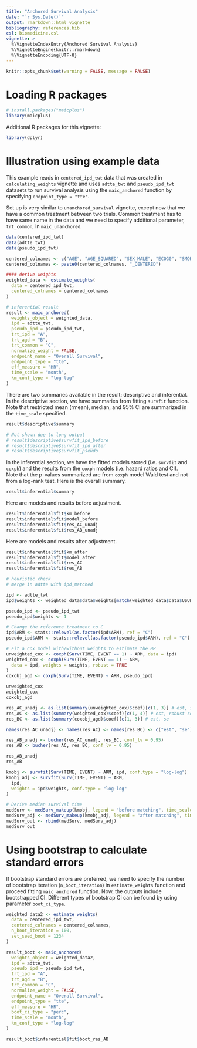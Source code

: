 ```yaml
---
title: "Anchored Survival Analysis"
date: "`r Sys.Date()`"
output: rmarkdown::html_vignette
bibliography: references.bib
csl: biomedicine.csl
vignette: >
  %\VignetteIndexEntry{Anchored Survival Analysis}
  %\VignetteEngine{knitr::rmarkdown}
  %\VignetteEncoding{UTF-8}
---
```


```r
knitr::opts_chunk$set(warning = FALSE, message = FALSE)
```

# Loading R packages

```r
# install.packages("maicplus")
library(maicplus)
```

Additional R packages for this vignette:

```r
library(dplyr)
```

# Illustration using example data

This example reads in `centered_ipd_twt` data that was created in `calculating_weights` vignette and uses `adtte_twt` and `pseudo_ipd_twt` datasets to run survival analysis using the `maic_anchored` function by specifying `endpoint_type = "tte"`.

Set up is very similar to `unanchored_survival` vignette, except now that we have a common treatment between two trials. Common treatment has to have same name in the data and we need to specify additional parameter, `trt_common`, in `maic_unanchored`.

```r
data(centered_ipd_twt)
data(adtte_twt)
data(pseudo_ipd_twt)

centered_colnames <- c("AGE", "AGE_SQUARED", "SEX_MALE", "ECOG0", "SMOKE", "N_PR_THER_MEDIAN")
centered_colnames <- paste0(centered_colnames, "_CENTERED")

#### derive weights
weighted_data <- estimate_weights(
  data = centered_ipd_twt,
  centered_colnames = centered_colnames
)

# inferential result
result <- maic_anchored(
  weights_object = weighted_data,
  ipd = adtte_twt,
  pseudo_ipd = pseudo_ipd_twt,
  trt_ipd = "A",
  trt_agd = "B",
  trt_common = "C",
  normalize_weight = FALSE,
  endpoint_name = "Overall Survival",
  endpoint_type = "tte",
  eff_measure = "HR",
  time_scale = "month",
  km_conf_type = "log-log"
)
```

There are two summaries available in the result: descriptive and inferential. In the descriptive section, we have summaries from fitting `survfit` function. Note that restricted mean (rmean), median, and 95% CI are summarized in the `time_scale` specified.

```r
result$descriptive$summary

# Not shown due to long output
# result$descriptive$survfit_ipd_before
# result$descriptive$survfit_ipd_after
# result$descriptive$survfit_pseudo
```

In the inferential section, we have the fitted models stored (i.e. `survfit` and `coxph`) and the results from the `coxph` models (i.e. hazard ratios and CI). Note that the p-values summarized are from `coxph` model Wald test and not from a log-rank test. Here is the overall summary.

```r
result$inferential$summary
```

Here are models and results before adjustment.

```r
result$inferential$fit$km_before
result$inferential$fit$model_before
result$inferential$fit$res_AC_unadj
result$inferential$fit$res_AB_unadj
```

Here are models and results after adjustment.

```r
result$inferential$fit$km_after
result$inferential$fit$model_after
result$inferential$fit$res_AC
result$inferential$fit$res_AB
```

```r
# heuristic check
# merge in adtte with ipd_matched

ipd <- adtte_twt
ipd$weights <- weighted_data$data$weights[match(weighted_data$data$USUBJID, ipd$USUBJID)]

pseudo_ipd <- pseudo_ipd_twt
pseudo_ipd$weights <- 1

# Change the reference treatment to C
ipd$ARM <- stats::relevel(as.factor(ipd$ARM), ref = "C")
pseudo_ipd$ARM <- stats::relevel(as.factor(pseudo_ipd$ARM), ref = "C")

# Fit a Cox model with/without weights to estimate the HR
unweighted_cox <- coxph(Surv(TIME, EVENT == 1) ~ ARM, data = ipd)
weighted_cox <- coxph(Surv(TIME, EVENT == 1) ~ ARM,
  data = ipd, weights = weights, robust = TRUE
)
coxobj_agd <- coxph(Surv(TIME, EVENT) ~ ARM, pseudo_ipd)

unweighted_cox
weighted_cox
coxobj_agd

res_AC_unadj <- as.list(summary(unweighted_cox)$coef)[c(1, 3)] # est, se
res_AC <- as.list(summary(weighted_cox)$coef)[c(1, 4)] # est, robust se
res_BC <- as.list(summary(coxobj_agd)$coef)[c(1, 3)] # est, se

names(res_AC_unadj) <- names(res_AC) <- names(res_BC) <- c("est", "se")

res_AB_unadj <- bucher(res_AC_unadj, res_BC, conf_lv = 0.95)
res_AB <- bucher(res_AC, res_BC, conf_lv = 0.95)

res_AB_unadj
res_AB

kmobj <- survfit(Surv(TIME, EVENT) ~ ARM, ipd, conf.type = "log-log")
kmobj_adj <- survfit(Surv(TIME, EVENT) ~ ARM,
  ipd,
  weights = ipd$weights, conf.type = "log-log"
)

# Derive median survival time
medSurv <- medSurv_makeup(kmobj, legend = "before matching", time_scale = "day")
medSurv_adj <- medSurv_makeup(kmobj_adj, legend = "after matching", time_scale = "day")
medSurv_out <- rbind(medSurv, medSurv_adj)
medSurv_out
```

# Using bootstrap to calculate standard errors

If bootstrap standard errors are preferred, we need to specify the number of bootstrap iteration (`n_boot_iteration`) in `estimate_weights` function and proceed fitting `maic_anchored` function. Now, the outputs include bootstrapped CI. Different types of bootstrap CI can be found by using parameter `boot_ci_type`.

```r
weighted_data2 <- estimate_weights(
  data = centered_ipd_twt,
  centered_colnames = centered_colnames,
  n_boot_iteration = 100,
  set_seed_boot = 1234
)

result_boot <- maic_anchored(
  weights_object = weighted_data2,
  ipd = adtte_twt,
  pseudo_ipd = pseudo_ipd_twt,
  trt_ipd = "A",
  trt_agd = "B",
  trt_common = "C",
  normalize_weight = FALSE,
  endpoint_name = "Overall Survival",
  endpoint_type = "tte",
  eff_measure = "HR",
  boot_ci_type = "perc",
  time_scale = "month",
  km_conf_type = "log-log"
)

result_boot$inferential$fit$boot_res_AB
```
